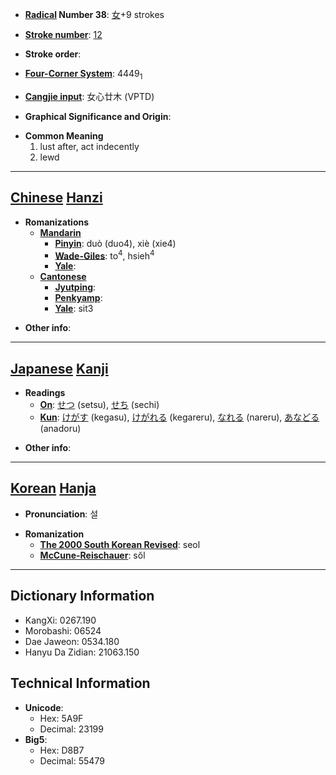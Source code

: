 * '''[[Wiktionary:Chinese radical index| Radical]] Number 38''': [[Wiktionary:Chinese radical index 女|女]]+9 strokes

* '''[[Wiktionary:Chinese total strokes index|Stroke number]]''': [[Wiktionary:Chinese total strokes index 12|12]]

* '''Stroke order''': 

* '''[[Wiktionary:Chinese four corner index|Four-Corner System]]''': 4449<sub>1</sub>

* '''[[Wiktionary:Chinese Cangjie index|Cangjie input]]''': 女心廿木 (VPTD)

* '''Graphical Significance and Origin''': 

* '''Common Meaning'''
*#lust after, act indecently
*# lewd


----

== [[Chinese]] [[Hanzi]] ==

* '''Romanizations'''
** '''[[Mandarin]]'''
*** '''[[Pinyin]]''': duò (duo4), xiè (xie4)
*** '''[[Wade-Giles]]''': to<sup>4</sup>, hsieh<sup>4</sup>
*** '''[[Yale]]''': 
** '''[[Cantonese]]'''
*** '''[[Jyutping]]''':
*** '''[[Penkyamp]]''': 
*** '''[[Yale]]''': sit3

* '''Other info''': 

----

== [[Japanese]] [[Kanji]] ==

* '''Readings'''
** '''[[On]]''': [[せつ]] (setsu), [[せち]] (sechi)
** '''[[Kun]]''': [[けがす]] (kegasu), [[けがれる]] (kegareru), [[なれる]] (nareru), [[あなどる]] (anadoru)

* '''Other info''':  

----

== [[Korean]] [[Hanja]] ==

* '''Pronunciation''': 설

* '''Romanization'''
** '''[[The 2000 South Korean Revised Romanization|The 2000 South Korean Revised]]''': seol
** '''[[McCune-Reischauer]]''': sŏl

----

== Dictionary Information ==

* KangXi: 0267.190
* Morobashi: 06524
* Dae Jaweon: 0534.180
* Hanyu Da Zidian: 21063.150

== Technical Information ==

* '''Unicode''':
** Hex: 5A9F
** Decimal: 23199
* '''Big5''':
** Hex: D8B7
** Decimal: 55479